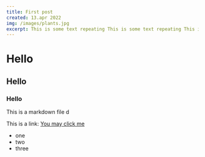 ```yaml
---
title: First post
created: 13.apr 2022
img: /images/plants.jpg
excerpt: This is some text repeating This is some text repeating This is some text repeating This is some
---
```


# Hello

## Hello

### Hello

This is a markdown file
d

This is a link:
[You may click me](https://link-url-here.org)

- one
- two
- three
